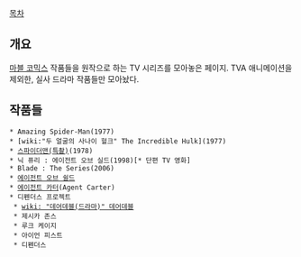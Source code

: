 [[목차]]

== 개요 ==
[[마블 코믹스]] 작품들을 원작으로 하는 TV 시리즈를 모아놓은 페이지. TVA 애니메이션을 제외한, 실사 드라마 작품들만 모아놨다.

== 작품들 ==
 * Amazing Spider-Man(1977)
 * [wiki:"두 얼굴의 사나이 헐크" The Incredible Hulk](1977)
 * [[스파이더맨(특촬)]](1978)
 * 닉 퓨리 : 에이전트 오브 실드(1998)[* 단편 TV 영화]
 * Blade : The Series(2006)
 * [[에이전트 오브 쉴드]]
 * [[에이전트 카터]](Agent Carter)
 * 디펜더스 프로젝트
  * [[wiki: "데어데블(드라마)" 데어데블]]
  * 제시카 존스
  * 루크 케이지
  * 아이언 피스트
  * 디펜더스
